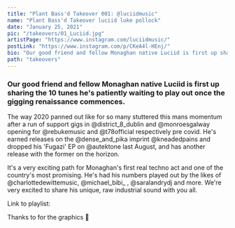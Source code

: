 ```yaml
---
title: "Plant Bass'd Takeover 001: @luciidmusic"
name: "Plant Bass'd Takeover luciid luke pollock"
date: "January 25, 2021"
pic: "/takeovers/01_Luciid.jpg"
artistPage: "https://www.instagram.com/luciidmusic/"
postLink: "https://www.instagram.com/p/CKeA4l-HEnj/"
bio: "Our good friend and fellow Monaghan native Luciid is first up sharing the 10 tunes he's patiently waiting to play out once the gigging renaissance commences"
path: "takeovers"
---
```


### Our good friend and fellow Monaghan native Luciid is first up sharing the 10 tunes he's patiently waiting to play out once the gigging renaissance commences.

The way 2020 panned out like for so many stuttered this mans momentum after a run of support gigs in @district_8_dublin and @monroesgalway opening for @rebukemusic and @t78official respectively pre covid. He's earned releases on the @dense_and_pika imprint @kneadedpains and dropped his 'Fugazi' EP on @autektone last August, and has another release with the former on the horizon.

It's a very exciting path for Monaghan's first real techno act and one of the country's most promising. He's had his numbers played out by the likes of @charlottedewittemusic, @michael_bibi\_ , @saralandrydj and more. We're very excited to share his unique, raw industrial sound with you all.

Link to playlist: <HoverLink url="open.spotify.com/playlist/5skAgzUfGmZLwrOPNLnGVf" name="Plant Bass'd Picks." external />

Thanks to <HoverLink url="www.instagram.com/eggboy_design" name="@eggboy_design" external /> for the graphics 🤝
